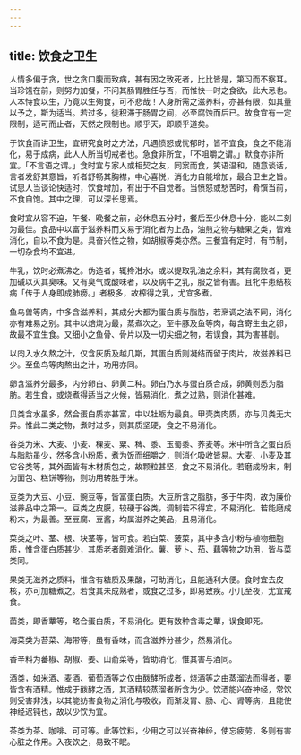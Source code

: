 ```yaml
---
---
---
```

title: 饮食之卫生
---



人情多偏于贪，世之贪口腹而致病，甚有因之致死者，比比皆是，第习而不察耳。当珍馐在前，则努力加餐，不问其肠胃胜任与否，而惟快一时之食欲，此大忌也。人本恃食以生，乃竟以生殉食，可不悲哉！人身所需之滋养料，亦甚有限，如其量以予之，斯为适当。若过多，徒积滞于肠胃之间，必至腐蚀而后已。故食宜有一定限制，适可而止者，天然之限制也。顺乎天，即顺乎道矣。

于饮食而讲卫生，宜研究食时之方法，凡遇愤怒或忧郁时，皆不宜食，食之不能消化，易于成病，此人人所当切戒者也。急食非所宜，「不咀嚼之谓。」默食亦非所宜。「不言语之谓。」食时宜与家人或相契之友，同案而食，笑语温和，随意谈话，言者发舒其意旨，听者舒畅其胸襟，中心喜悦，消化力自能增加，最合卫生之旨。试思人当谈论快适时，饮食增加，有出于不自觉者。当愤怒或愁苦时，肴馔当前，不食自饱。其中之理，可以深长思焉。

食时宜从容不迫，午餐、晚餐之前，必休息五分时，餐后至少休息十分，能以二刻为最佳。食品中以富于滋养料而又易于消化者为上品，油煎之物与糖果之类，皆难消化，自以不食为是。具奋兴性之物，如胡椒等类亦然。三餐宜有定时，有节制，一切杂食均不宜进。

牛乳，饮时必煮沸之。伪造者，辄搀泔水，或以提取乳油之余料，其有腐败者，更加碱以灭其臭味。又有臭气或酸味者，以及病牛之乳，服之皆有害。且牝牛患结核病「传于人身即成肺痨。」者极多，故榨得之乳，尤宜多煮。

鱼鸟兽等肉，中多含滋养料，其成分大都为蛋白质与脂肪，若烹调之法不同，消化亦有难易之别。其中以焙烧为最，蒸煮次之。至牛豚及鱼等肉，每含寄生虫之卵，故最不宜生食。又细小之鱼骨、骨片以及一切尖细之物，若误食，其为害甚剧。

以肉入水久熬之汁，仅含灰质及越几斯，其蛋白质则凝结而留于肉片，故滋养料已少。至鱼鸟等肉熬出之汁，功用亦同。

卵含滋养分最多，内分卵白、卵黄二种。卵白乃水与蛋白质合成，卵黄则悉为脂肪。若生食，或烧煮得适当之火候，皆易消化，煮之过熟，则消化甚难。

贝类含水虽多，然合蛋白质亦甚富，中以牡蛎为最良。甲壳类肉质，亦与贝类无大异。惟此二类之物，煮时过多，则其质坚硬，食之不易消化。

谷类为米、大麦、小麦、稞麦、粟、稗、黍、玉蜀黍、荞麦等。米中所含之蛋白质与脂肪虽少，然多含小粉质，煮为饭而细嚼之，则消化吸收皆易。大麦、小麦及其它谷类等，其外面皆有木材质包之，故颗粒甚坚，食之不易消化。若磨成粉末，制为面包、糕饼等物，则功用转胜于米。

豆类为大豆、小豆、豌豆等，皆富蛋白质。大豆所含之脂肪，多于牛肉，故为廉价滋养品中之第一。豆类之皮膜，较硬于谷类，调制若不得宜，不易消化。若能磨成粉末，为最善。至豆腐、豆酱，均属滋养之美品，且易消化。

菜类之叶、茎、根、块茎等，皆可食。若白菜、菠菜，其中多含小粉与植物细胞质，惟含蛋白质甚少，其质老者颇难消化。薯、萝卜、茄、藕等物之功用，皆与菜类同。

果类无滋养之质料，惟含有糖质及果酸，可助消化，且能通利大便。食时宜去皮核，亦可加糖煮之。若食其未成熟者，或食之过多，即易致疾。小儿至夜，尤宜戒食。

菌类，即香蕈等，略合蛋白质，不易消化。更有数种含毒之蕈，误食即死。

海菜类为苔菜、海带等，虽有香味，而含滋养分甚少，然易消化。

香辛料为蕃椒、胡椒、姜、山萮菜等，皆助消化，惟其害与酒同。

酒类，如米酒、麦酒、葡萄酒等之仅由酦酵所成者，烧酒等之由蒸溜法而得者，要皆含有酒精。惟成于酦酵之酒，其酒精较蒸溜者所含为少。饮酒能兴奋神经，常饮则受害非浅，以其能妨害食物之消化与吸收，而渐发胃、肠、心、肾等病，且能使神经迟钝也，故以少饮为宜。

茶类为茶、咖啡、可可等。此等饮料，少用之可以兴奋神经，使忘疲劳，多则有害心脏之作用。入夜饮之，易致不眠。